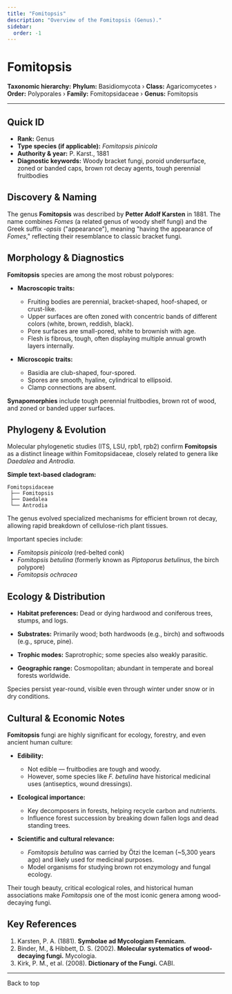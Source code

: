 ```yaml
---
title: "Fomitopsis"
description: "Overview of the Fomitopsis (Genus)."
sidebar:
  order: -1
---
```



# Fomitopsis <Badge variant="note" text="Genus" />

**Taxonomic hierarchy:** **Phylum:** Basidiomycota › **Class:** Agaricomycetes › **Order:** Polyporales › **Family:** Fomitopsidaceae › **Genus:** Fomitopsis

---

## Quick ID
* **Rank:** Genus  
* **Type species (if applicable):** _Fomitopsis pinicola_  
* **Authority & year:** P. Karst., 1881  
* **Diagnostic keywords:** Woody bracket fungi, poroid undersurface, zoned or banded caps, brown rot decay agents, tough perennial fruitbodies  

## Discovery & Naming
The genus **Fomitopsis** was described by **Petter Adolf Karsten** in 1881. The name combines _Fomes_ (a related genus of woody shelf fungi) and the Greek suffix _-opsis_ ("appearance"), meaning "having the appearance of _Fomes_," reflecting their resemblance to classic bracket fungi.

## Morphology & Diagnostics
**Fomitopsis** species are among the most robust polypores:

- **Macroscopic traits:**
  - Fruiting bodies are perennial, bracket-shaped, hoof-shaped, or crust-like.
  - Upper surfaces are often zoned with concentric bands of different colors (white, brown, reddish, black).
  - Pore surfaces are small-pored, white to brownish with age.
  - Flesh is fibrous, tough, often displaying multiple annual growth layers internally.

- **Microscopic traits:**
  - Basidia are club-shaped, four-spored.
  - Spores are smooth, hyaline, cylindrical to ellipsoid.
  - Clamp connections are absent.

**Synapomorphies** include tough perennial fruitbodies, brown rot of wood, and zoned or banded upper surfaces.

## Phylogeny & Evolution
Molecular phylogenetic studies (ITS, LSU, rpb1, rpb2) confirm **Fomitopsis** as a distinct lineage within Fomitopsidaceae, closely related to genera like _Daedalea_ and _Antrodia_.

**Simple text-based cladogram:**
```
Fomitopsidaceae
 ├── Fomitopsis
 ├── Daedalea
 └── Antrodia
```
The genus evolved specialized mechanisms for efficient brown rot decay, allowing rapid breakdown of cellulose-rich plant tissues.

Important species include:

- _Fomitopsis pinicola_ (red-belted conk)
- _Fomitopsis betulina_ (formerly known as _Piptoporus betulinus_, the birch polypore)
- _Fomitopsis ochracea_

## Ecology & Distribution
- **Habitat preferences:** Dead or dying hardwood and coniferous trees, stumps, and logs.
- **Substrates:** Primarily wood; both hardwoods (e.g., birch) and softwoods (e.g., spruce, pine).
- **Trophic modes:** Saprotrophic; some species also weakly parasitic.

- **Geographic range:** Cosmopolitan; abundant in temperate and boreal forests worldwide.

Species persist year-round, visible even through winter under snow or in dry conditions.

## Cultural & Economic Notes
**Fomitopsis** fungi are highly significant for ecology, forestry, and even ancient human culture:

- **Edibility:**
  - Not edible — fruitbodies are tough and woody.
  - However, some species like _F. betulina_ have historical medicinal uses (antiseptics, wound dressings).

- **Ecological importance:**
  - Key decomposers in forests, helping recycle carbon and nutrients.
  - Influence forest succession by breaking down fallen logs and dead standing trees.

- **Scientific and cultural relevance:**
  - _Fomitopsis betulina_ was carried by Ötzi the Iceman (~5,300 years ago) and likely used for medicinal purposes.
  - Model organisms for studying brown rot enzymology and fungal ecology.

Their tough beauty, critical ecological roles, and historical human associations make _Fomitopsis_ one of the most iconic genera among wood-decaying fungi.

## Key References
1. Karsten, P. A. (1881). **Symbolae ad Mycologiam Fennicam.**  
2. Binder, M., & Hibbett, D. S. (2002). **Molecular systematics of wood-decaying fungi.** Mycologia.  
3. Kirk, P. M., et al. (2008). **Dictionary of the Fungi.** CABI.

---

<LinkButton href="#top" variant="minimal" icon="arrow-up">
  Back to top
</LinkButton>
